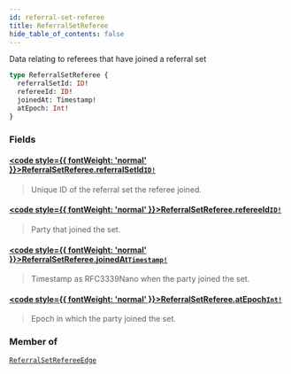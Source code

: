```yaml
---
id: referral-set-referee
title: ReferralSetReferee
hide_table_of_contents: false
---
```








Data relating to referees that have joined a referral set

```graphql
type ReferralSetReferee {
  referralSetId: ID!
  refereeId: ID!
  joinedAt: Timestamp!
  atEpoch: Int!
}
```


### Fields

#### [<code style={{ fontWeight: 'normal' }}>ReferralSetReferee.<b>referralSetId</b></code>](#)<Bullet />[`ID!`](/testnet/api/graphql/scalars/id) <Badge class="secondary" text="non-null"/> <Badge class="secondary" text="scalar"/>
> Unique ID of the referral set the referee joined.
> 

#### [<code style={{ fontWeight: 'normal' }}>ReferralSetReferee.<b>refereeId</b></code>](#)<Bullet />[`ID!`](/testnet/api/graphql/scalars/id) <Badge class="secondary" text="non-null"/> <Badge class="secondary" text="scalar"/>
> Party that joined the set.
> 

#### [<code style={{ fontWeight: 'normal' }}>ReferralSetReferee.<b>joinedAt</b></code>](#)<Bullet />[`Timestamp!`](/testnet/api/graphql/scalars/timestamp) <Badge class="secondary" text="non-null"/> <Badge class="secondary" text="scalar"/>
> Timestamp as RFC3339Nano when the party joined the set.
> 

#### [<code style={{ fontWeight: 'normal' }}>ReferralSetReferee.<b>atEpoch</b></code>](#)<Bullet />[`Int!`](/testnet/api/graphql/scalars/int) <Badge class="secondary" text="non-null"/> <Badge class="secondary" text="scalar"/>
> Epoch in which the party joined the set.
> 



### Member of

[`ReferralSetRefereeEdge`](/testnet/api/graphql/objects/referral-set-referee-edge)  <Badge class="secondary" text="object"/>



